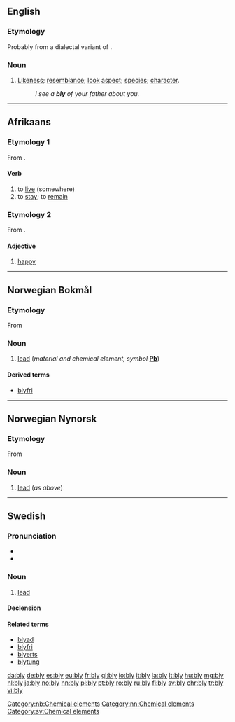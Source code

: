 ==English==

===Etymology===
Probably from a dialectal variant of {{term|blee||complexion, aspect, colour, hue|lang=en}}.

===Noun===
{{en-noun|blies}}

# {{context|now|_|chiefly|_|dialectal|lang=en}} [[likeness|Likeness]]; [[resemblance]]; [[look]] [[aspect]]; [[species]]; [[character]]. 
#: ''I see a '''bly''' of your father about you.''

----
==Afrikaans==

===Etymology 1===
From {{etyl|nl|af}} {{term|blijven|lang=nl}}.

====Verb====
{{af-verb|blywende}}

# to [[live]] (somewhere)
# to [[stay]]; to [[remain]]

===Etymology 2===
From {{etyl|nl|af}} {{term|blij|lang=nl}}.

====Adjective====
{{af-adj}}

# [[happy]]

----

==Norwegian Bokmål==
{{wikipedia|lang=no}}

===Etymology===
From {{etyl|non|nb}} {{term|blý|lang=non}}

===Noun===
{{head|nb|noun|g=n|definite singular|blyet}} {{context|uncountable|lang=nb}}

# [[lead]] (''material and chemical element, symbol'' '''[[Pb]]''') 

====Derived terms====
* [[blyfri]]

[[Category:nb:Chemical elements]]

----
==Norwegian Nynorsk==
{{wikipedia|lang=nn}}

===Etymology===
From {{etyl|non|nn}} {{term|blý|lang=non}}

===Noun===
{{head|nn|noun|g=n|definite singular|blyet}} {{context|uncountable|lang=nn}} 

# [[lead]] (''as above'')

[[Category:nn:Chemical elements]]

----

==Swedish==

===Pronunciation===
* {{IPA|/blyː/|lang=sv}}
* {{audio|Sv-bly.ogg|audio|lang=sv}}

===Noun===
{{sv-noun|n|-}}

# [[lead]] {{qualifier|chemical element}}

====Declension====
{{sv-noun-unc-irreg-n|2=blyet}}

====Related terms====
* [[blyad]]
* [[blyfri]]
* [[blyerts]]
* [[blytung]]

[[Category:sv:Chemical elements]]

[[da:bly]]
[[de:bly]]
[[es:bly]]
[[eu:bly]]
[[fr:bly]]
[[gl:bly]]
[[io:bly]]
[[it:bly]]
[[la:bly]]
[[lt:bly]]
[[hu:bly]]
[[mg:bly]]
[[nl:bly]]
[[ja:bly]]
[[no:bly]]
[[nn:bly]]
[[pl:bly]]
[[pt:bly]]
[[ro:bly]]
[[ru:bly]]
[[fi:bly]]
[[sv:bly]]
[[chr:bly]]
[[tr:bly]]
[[vi:bly]]